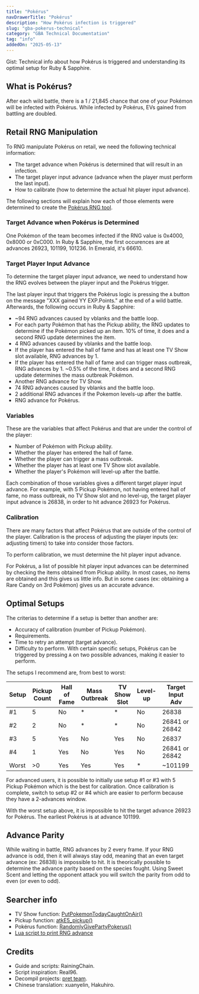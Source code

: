 ```yaml
---
title: "Pokérus"
navDrawerTitle: "Pokérus"
description: "How Pokérus infection is triggered"
slug: "gba-pokerus-technical"
category: "GBA Technical Documentation"
tag: "info"
addedOn: "2025-05-13"
---
```


<Gist>
  Gist: Technical info about how Pokérus is triggered and understanding its
  optimal setup for Ruby & Sapphire.
</Gist>

## What is Pokérus?

After each wild battle, there is a 1 / 21,845 chance that one of your Pokémon will be infected with Pokérus. While infected by Pokérus, EVs gained from battling are doubled.

## Retail RNG Manipulation

To RNG manipulate Pokérus on retail, we need the following technical information:

- The target advance when Pokérus is determined that will result in an infection.
- The target player input advance (advance when the player must perform the last input).
- How to calibrate (how to determine the actual hit player input advance).

The following sections will explain how each of those elements were determined to create the [Pokérus RNG tool](/rs-pokerus-retail).

### Target Advance when Pokérus is Determined

One Pokémon of the team becomes infected if the RNG value is 0x4000, 0x8000 or 0xC000. In Ruby & Sapphire, the first occurences are at advances 26923, 101199, 101236. In Emerald, it's 66610.

### Target Player Input Advance

To determine the target player input advance, we need to understand how the RNG evolves between the player input and the Pokérus trigger.

The last player input that triggers the Pokérus logic is pressing the `A` button on the message "XXX gained YY EXP.Points." at the end of a wild battle. Afterwards, the following occurs in Ruby & Sapphire:

- ~94 RNG advances caused by vblanks and the battle loop.
- For each party Pokémon that has the Pickup ability, the RNG updates to determine if the Pokémon picked up an item. 10% of time, it does and a second RNG update determines the item.
- 4 RNG advances caused by vblanks and the battle loop.
- If the player has entered the hall of fame and has at least one TV Show slot available, RNG advances by 1.
- If the player has entered the hall of fame and can trigger mass outbreak, RNG advances by 1. ~0.5% of the time, it does and a second RNG update determines the mass outbreak Pokémon.
- Another RNG advance for TV Show.
- 74 RNG advances caused by vblanks and the battle loop.
- 2 additional RNG advances if the Pokemon levels-up after the battle.
- RNG advance for Pokérus.

### Variables

These are the variables that affect Pokérus and that are under the control of the player:

- Number of Pokémon with Pickup ability.
- Whether the player has entered the hall of fame.
- Whether the player can trigger a mass outbreak.
- Whether the player has at least one TV Show slot available.
- Whether the player's Pokémon will level-up after the battle.

Each combination of those variables gives a different target player input advance. For example, with 5 Pickup Pokémon, not having entered hall of fame, no mass outbreak, no TV Show slot and no level-up, the target player input advance is 26838, in order to hit advance 26923 for Pokérus.

### Calibration

There are many factors that affect Pokérus that are outside of the control of the player. Calibration is the process of adjusting the player inputs (ex: adjusting timers) to take into consider those factors.

To perform calibration, we must determine the hit player input advance.

For Pokérus, a list of possible hit player input advances can be determined by checking the items obtained from Pickup ability. In most cases, no items are obtained and this gives us little info. But in some cases (ex: obtaining a Rare Candy on 3rd Pokémon) gives us an accurate advance.

## Optimal Setups

The criterias to determine if a setup is better than another are:

- Accuracy of calibration (number of Pickup Pokémon).
- Requirements.
- Time to retry an attempt (target advance).
- Difficulty to perform. With certain specific setups, Pokérus can be triggered by pressing `A` on two possible advances, making it easier to perform.

The setups I recommend are, from best to worst:

| Setup | Pickup Count | Hall of Fame | Mass Outbreak | TV Show Slot | Level-up | Target Input Adv |
| ----- | ------------ | ------------ | ------------- | ------------ | -------- | ---------------- |
| #1    | 5            | No           | \*            | \*           | No       | 26838            |
| #2    | 2            | No           | \*            | \*           | No       | 26841 or 26842   |
| #3    | 5            | Yes          | No            | Yes          | No       | 26837            |
| #4    | 1            | Yes          | No            | Yes          | No       | 26841 or 26842   |
| Worst | >0           | Yes          | Yes           | Yes          | \*       | ~101199          |

For advanced users, it is possible to initially use setup #1 or #3 with 5 Pickup Pokémon which is the best for calibration. Once calibration is complete, switch to setup #2 or #4 which are easier to perform because they have a 2-advances window.

With the worst setup above, it is impossible to hit the target advance 26923 for Pokérus. The earliest Pokérus is at advance 101199.

## Advance Parity

While waiting in battle, RNG advances by 2 every frame. If your RNG advance is odd, then it will always stay odd, meaning that an even target advance (ex: 26838) is impossible to hit.
It is theorically possible to determine the advance parity based on the species fought. Using Sweet Scent and letting the opponent attack you will switch the parity from odd to even (or even to odd).

## Searcher info

- TV Show function: [PutPokemonTodayCaughtOnAir()](https://github.com/pret/pokeruby/blob/master/src/tv.c#L797)
- Pickup function: [atkE5_pickup()](https://github.com/pret/pokeruby/blob/master/src/battle_script_commands.c#L9200)
- Pokérus function: [RandomlyGivePartyPokerus()](https://github.com/pret/pokeruby/blob/master/src/pokemon_3.c#L817)
- [Lua script to print RNG advance](https://github.com/RainingChain/pk_emu_scripts/blob/main/Gen3/log_rng_advances.lua)

## Credits

- Guide and scripts: RainingChain.
- Script inspiration: Real96.
- Decompil projects: [pret team](https://github.com/pret).
- Chinese translation: xuanyelin, Hakuhiro.
